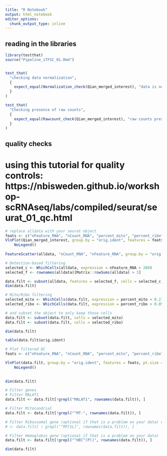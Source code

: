 ```yaml
---
title: "R Notebook"
output: html_notebook
editor_options: 
  chunk_output_type: inline
---
```



## reading in the libraries
```r
library(testthat)
source("Pipeline_iTFSC_01.Rmd")


test_that(
  "checking data normalization",
  {
    expect_equal(Normalization_check(Qian_merged_interest), "data is normalized, good please proceed")
  }
)

test_that(
  "Checking presence of raw counts",
  {
    expect_equal(Rawcount_check(Qian_merged_interest), "raw counts present, good please proceed")
  }
)
```


## quality checks
# using this tutorial for quality controls: https://nbisweden.github.io/workshop-scRNAseq/labs/compiled/seurat/seurat_01_qc.html
```r
# replace alldata with your seurat object
feats <- c("nFeature_RNA", "nCount_RNA", "percent_mito", "percent_ribo", "percent_hb")
VlnPlot(Qian_merged_interest, group.by = "orig.ident", features = feats, pt.size = 0.1, ncol = 3) +
    NoLegend()
    
FeatureScatter(alldata, "nCount_RNA", "nFeature_RNA", group.by = "orig.ident", pt.size = 0.5)

# Detection-based filtering
selected_c <- WhichCells(alldata, expression = nFeature_RNA > 200)
selected_f <- rownames(alldata)[Matrix::rowSums(alldata) > 3]

data.filt <- subset(alldata, features = selected_f, cells = selected_c)
dim(data.filt)

# Mito/Ribo filtering
selected_mito <- WhichCells(data.filt, expression = percent_mito < 0.2)
selected_ribo <- WhichCells(data.filt, expression = percent_ribo > 0.05)

# and subset the object to only keep those cells
data.filt <- subset(data.filt, cells = selected_mito)
data.filt <- subset(data.filt, cells = selected_ribo)

dim(data.filt)

table(data.filt$orig.ident)

# Plot filtered QC
feats <- c("nFeature_RNA", "nCount_RNA", "percent_mito", "percent_ribo", "percent_hb")

VlnPlot(data.filt, group.by = "orig.ident", features = feats, pt.size = 0.1, ncol = 3) +
    NoLegend()
    
    
dim(data.filt)

# Filter genes
# Filter MALAT1
data.filt <- data.filt[!grepl("MALAT1", rownames(data.filt)), ]

# Filter Mitocondrial
data.filt <- data.filt[!grepl("^MT-", rownames(data.filt)), ]

# Filter Ribossomal gene (optional if that is a problem on your data) data.filt
# <- data.filt[ ! grepl('^RP[SL]', rownames(data.filt)), ]

# Filter Hemoglobin gene (optional if that is a problem on your data)
data.filt <- data.filt[!grepl("^HB[^(P)]", rownames(data.filt)), ]

dim(data.filt)
```
